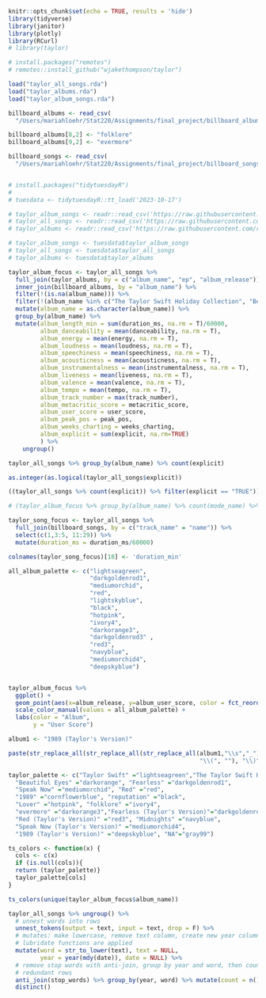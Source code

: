 
```r
knitr::opts_chunk$set(echo = TRUE, results = 'hide')
library(tidyverse)
library(janitor)
library(plotly)
library(RCurl)
# library(taylor)

# install.packages("remotes")
# remotes::install_github("wjakethompson/taylor")

load("taylor_all_songs.rda")
load("taylor_albums.rda")
load("taylor_album_songs.rda")

billboard_albums <- read_csv(
  "/Users/mariahloehr/Stat220/Assignments/final_project/billboard_albums.csv")

billboard_albums[8,2] <- "folklore"
billboard_albums[9,2] <- "evermore"

billboard_songs <- read_csv(
  "/Users/mariahloehr/Stat220/Assignments/final_project/billboard_songs.csv")


# install.packages("tidytuesdayR")
# 
# tuesdata <- tidytuesdayR::tt_load('2023-10-17')

# taylor_album_songs <- readr::read_csv('https://raw.githubusercontent.com/rfordatascience/tidytuesday/master/data/2023/2023-10-17/taylor_album_songs.csv')
# taylor_all_songs <- readr::read_csv('https://raw.githubusercontent.com/rfordatascience/tidytuesday/master/data/2023/2023-10-17/taylor_all_songs.csv')
# taylor_albums <- readr::read_csv('https://raw.githubusercontent.com/rfordatascience/tidytuesday/master/data/2023/2023-10-17/taylor_albums.csv')

# taylor_album_songs <- tuesdata$taylor_album_songs
# taylor_all_songs <- tuesdata$taylor_all_songs
# taylor_albums <- tuesdata$taylor_albums
```

```r
taylor_album_focus <- taylor_all_songs %>%
  full_join(taylor_albums, by = c("album_name", "ep", "album_release")) %>%
  inner_join(billboard_albums, by = "album_name") %>%
  filter(!(is.na(album_name))) %>%
  filter(!(album_name %in% c("The Taylor Swift Holiday Collection", "Beautiful Eyes"))) %>%
  mutate(album_name = as.character(album_name)) %>%
  group_by(album_name) %>%
  mutate(album_length_min = sum(duration_ms, na.rm = T)/60000,
         album_danceability = mean(danceability, na.rm = T),
         album_energy = mean(energy, na.rm = T),
         album_loudness = mean(loudness, na.rm = T),
         album_speechiness = mean(speechiness, na.rm = T),
         album_acousticness = mean(acousticness, na.rm = T),
         album_instrumentalness = mean(instrumentalness, na.rm = T),
         album_liveness = mean(liveness, na.rm = T),
         album_valence = mean(valence, na.rm = T),
         album_tempo = mean(tempo, na.rm = T),
         album_track_number = max(track_number),
         album_metacritic_score = metacritic_score,
         album_user_score = user_score,
         album_peak_pos = peak_pos,
         album_weeks_charting = weeks_charting,
         album_explicit = sum(explicit, na.rm=TRUE)
         ) %>%
    ungroup()

taylor_all_songs %>% group_by(album_name) %>% count(explicit)

as.integer(as.logical(taylor_all_songs$explicit))

((taylor_all_songs %>% count(explicit)) %>% filter(explicit == "TRUE"))[[2]]

# (taylor_album_focus %>% group_by(album_name) %>% count(mode_name) %>% slice_max(n, n=1))[[2]]
```

```r
taylor_song_focus <- taylor_all_songs %>%
  full_join(billboard_songs, by = c("track_name" = "name")) %>%
  select(c(1,3:5, 11:29)) %>%
  mutate(duration_ms = duration_ms/60000)

colnames(taylor_song_focus)[18] <- 'duration_min'
```



```r
all_album_palette <- c("lightseagreen", 
                       "darkgoldenrod1", 
                       "mediumorchid", 
                       "red", 
                       "lightskyblue", 
                       "black", 
                       "hotpink",  
                       "ivory4", 
                       "darkorange3", 
                       "darkgoldenrod3" ,
                       "red3",
                       "navyblue",
                       "mediumorchid4", 
                       "deepskyblue")


taylor_album_focus %>%
  ggplot() +
  geom_point(aes(x=album_release, y=album_user_score, color = fct_reorder(album_name, album_release)), size = 3) +
  scale_color_manual(values = all_album_palette) +
  labs(color = "Album",
       y = "User Score")
```

```r
album1 <- "1989 (Taylor's Version)"

paste(str_replace_all(str_replace_all(str_replace_all(album1,"\\s","_"),
                                                      "\\(", ""), "\\)", ""), ".jpg", sep="")
```

```r
taylor_palette <- c("Taylor Swift" ="lightseagreen","The Taylor Swift Holiday Collection"="forestgreen", 
  "Beautiful Eyes" ="darkorange", "Fearless" ="darkgoldenrod1",
  "Speak Now" ="mediumorchid", "Red" ="red", 
  "1989" ="cornflowerblue", "reputation" ="black", 
  "Lover" ="hotpink", "folklore" ="ivory4",
  "evermore" ="darkorange3","Fearless (Taylor's Version)"="darkgoldenrod3",
  "Red (Taylor's Version)" ="red3", "Midnights" ="navyblue",
  "Speak Now (Taylor's Version)" ="mediumorchid4",
  "1989 (Taylor's Version)" ="deepskyblue", "NA"="gray99")

ts_colors <- function(x) {
  cols <- c(x)
  if (is.null(cols)){
  return (taylor_palette)}
  taylor_palette[cols]
}

ts_colors(unique(taylor_album_focus$album_name))
```

```r
taylor_all_songs %>% ungroup() %>%
  # unnest words into rows
  unnest_tokens(output = text, input = text, drop = F) %>%
  # mutates: make lowercase, remove text column, create new year column after
  # lubridate functions are applied
  mutate(word = str_to_lower(text), text = NULL,
         year = year(mdy(date)), date = NULL) %>%
  # remove stop words with anti-join, group by year and word, then count, remove
  # redundant rows
  anti_join(stop_words) %>% group_by(year, word) %>% mutate(count = n()) %>%
  distinct()
```

